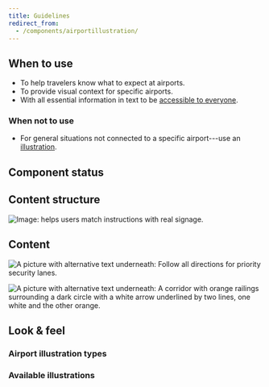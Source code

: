 ```yaml
---
title: Guidelines
redirect_from:
  - /components/airportillustration/
---
```




<ReactExample exampleId="AirportIllustration-default" />

## When to use

- To help travelers know what to expect at airports.
- To provide visual context for specific airports.
- With all essential information in text to be [accessible to everyone](/foundation/accessibility/).

### When not to use

- For general situations not connected to a specific airport---use an [illustration](/components/visuals/illustration/).

## Component status

<ComponentStatus component="AirportIllustration" />

## Content structure

![Image: helps users match instructions with real signage.](fileId:4QJZqvBvRrLu6t9mwObCkA;nodeId:642%3A2202)

## Content

<IllustrationNonvisualSnippet />

<Guideline type="do" title="Use meaningful alt text">

![A picture with alternative text underneath: Follow all directions for priority security lanes.](fileId:fannvRpkOJK6uxxT33EKaa;nodeId:72%3A0)

![A picture with alternative text underneath: A corridor with orange railings surrounding a dark circle with a white arrow underlined by two lines, one white and the other orange.](fileId:fannvRpkOJK6uxxT33EKaa;nodeId:72%3A4)

</Guideline>

## Look & feel

### Airport illustration types

<IllustrationTypesSnippet />

### Available illustrations

<IllustrationList airport />
